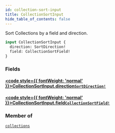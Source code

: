 ```yaml
---
id: collection-sort-input
title: CollectionSortInput
hide_table_of_contents: false
---
```








Sort Collections by a field and direction.

```graphql
input CollectionSortInput {
  direction: SortDirection!
  field: CollectionSortField!
}
```


### Fields

#### [<code style={{ fontWeight: 'normal' }}>CollectionSortInput.<b>direction</b></code>](#)<Bullet />[`SortDirection!`](/demand/api/graphql-storefront/reference/enums/sort-direction) <Badge class="secondary" text="non-null"/> <Badge class="secondary" text="enum"/>
> 
> 

#### [<code style={{ fontWeight: 'normal' }}>CollectionSortInput.<b>field</b></code>](#)<Bullet />[`CollectionSortField!`](/demand/api/graphql-storefront/reference/enums/collection-sort-field) <Badge class="secondary" text="non-null"/> <Badge class="secondary" text="enum"/>
> 
> 



### Member of

[`collections`](/demand/api/graphql-storefront/reference/queries/collections)  <Badge class="secondary" text="query"/>



